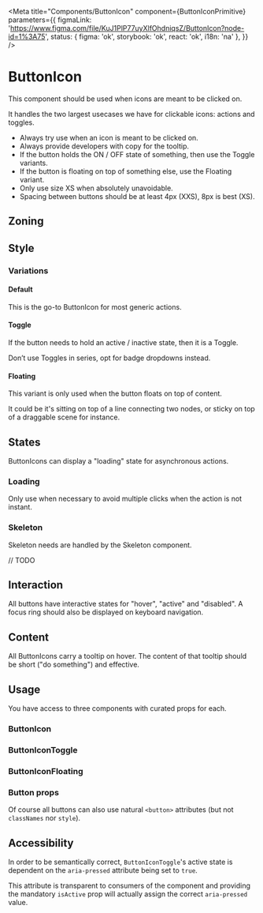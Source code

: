 
<Meta
	title="Components/ButtonIcon"
	component={ButtonIconPrimitive}
	parameters={{
		figmaLink: 'https://www.figma.com/file/KuJ1PlP77uyXlfOhdniqsZ/ButtonIcon?node-id=1%3A75',
		status: { figma: 'ok', storybook: 'ok', react: 'ok', i18n: 'na' },
	}}
/>

# ButtonIcon

This component should be used when icons are meant to be clicked on.

It handles the two largest usecases we have for clickable icons: actions and toggles.

- Always try use when an icon is meant to be clicked on.
- Always provide developers with copy for the tooltip.
- If the button holds the ON / OFF state of something, then use the Toggle variants.
- If the button is floating on top of something else, use the Floating variant.
- Only use size XS when absolutely unavoidable.
- Spacing between buttons should be at least 4px (XXS), 8px is best (XS).

## Zoning

<FigmaImage
	src="https://www.figma.com/file/qc8oUSyVJM67gSsbTShftt/%F0%9F%93%90-Zoning?node-id=1049%3A415"
	alt="zoning image for ButtonIcons"
/>

## Style

### Variations

<FigmaImage
	src="https://www.figma.com/file/KuJ1PlP77uyXlfOhdniqsZ/ButtonIcon?node-id=3232%3A34023"
	alt="variations image for ButtonIcon"
/>

<Canvas withSource="closed">
	<Story story={Stories.Variations} name="Variations" />
</Canvas>

#### Default

This is the go-to ButtonIcon for most generic actions.

<Canvas>
	<Story story={Stories.DefaultButtonIcon} name="ButtonIcon" />
</Canvas>

#### Toggle

If the button needs to hold an active / inactive state, then it is a Toggle.

Don’t use Toggles in series, opt for badge dropdowns instead.

<Canvas>
	<Story story={Stories.DefaultButtonIconToggle} name="ButtonIconToggle" />
</Canvas>

#### Floating

This variant is only used when the button floats on top of content.

It could be it's sitting on top of a line connecting two nodes, or sticky on top of a draggable scene for instance.

<Canvas>
	<Story story={Stories.DefaultButtonIconFloating} name="ButtonIconFloating" />
</Canvas>

## States

ButtonIcons can display a "loading" state for asynchronous actions.

### Loading

Only use when necessary to avoid multiple clicks when the action is not instant.

<Canvas>
	<Story story={Stories.Loading} />
</Canvas>

### Skeleton

Skeleton needs are handled by the Skeleton component.

// TODO

## Interaction

All buttons have interactive states for "hover", "active" and "disabled". A focus ring should also be displayed on keyboard navigation.

## Content

All ButtonIcons carry a tooltip on hover. The content of that tooltip should be short ("do something") and effective.

## Usage

You have access to three components with curated props for each.

### ButtonIcon

<Canvas>
	<Story story={Stories.Default} name="ButtonIcon usage" />
</Canvas>

<ArgsTable story="ButtonIcon usage" />

### ButtonIconToggle

<Canvas>
	<Story story={Stories.Toggle} name="ButtonIconToggle usage" />
</Canvas>

<ArgsTable story="ButtonIconToggle usage" />

### ButtonIconFloating

<Canvas>
	<Story story={Stories.Floating} name="ButtonIconFloating usage" />
</Canvas>

<ArgsTable story="ButtonIconFloating usage" />

### Button props

Of course all buttons can also use natural `<button>` attributes (but not `classNames` nor `style`).

<Canvas>
	<Story story={Stories.NaturalButtonProps} />
</Canvas>

## Accessibility

In order to be semantically correct, `ButtonIconToggle`'s active state is dependent on the `aria-pressed` attribute being set to `true`.

This attribute is transparent to consumers of the component and providing the mandatory `isActive` prop will actually assign the correct `aria-pressed` value.
